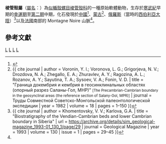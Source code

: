 {{Automatic Taxobox
| taxon = Siphogonuchites
| authority = Qian, 1977<ref name = Qian/>
| name = 棱管殼屬
| fossil_range = [[寒武紀|寒武紀]]早期<ref name = Devaere>{{cite journal | author = Devaere, L.; Clausen, S.; Steiner, M.; Álvaro, J. J.; Vachard, D. | title = Chronostratigraphic and palaeogeographic significance of an early Cambrian microfauna from the Heraultia Limestone, northern Montagne Noire, France | journal = ''Palaeontologia Electronica'' | year = 2013 | volume = 16 | issue = 2 | pages = 17A. 91p | issn = 1094-8074 | doi = 10.26879/366 | url = http://palaeo-electronica.org/content/pdfs/366.pdf | access-date = 2017-02-14 | archive-date = 2016-06-09 | archive-url = https://web.archive.org/web/20160609214038/http://palaeo-electronica.org/content/pdfs/366.pdf | dead-url = no }}</ref>,{{fossilrange|541|526}}
| parent_authority = [[錢逸|Qian]], 1977<ref name = Qian/>
| type_species = '''三角棱管殼<ref name = Qian/><br> ''Siphogonuchites triangularis'''''
| type_species_authority = Qian, 1977
}}

'''棱管殼屬'''（[[學名|屬名]]：{{lang|la|''Siphogonuchites''}}）為[[似楯殼螺目|似楯殼螺目]][[棱管殼科|棱管殼科]]的一種原始軟體動物，生存於[[寒武紀|寒武紀]]早期的[[幸運期|幸運期]]至[[寒武紀第二期|第二期]]中期，化石發現於[[中國|中國]]<ref name = Qian>{{cite journal | author = 钱逸 | title = 华中西南区早寒武世梅树村阶的软舌螺纲及其它化石 | journal = 古生物学报 | year = 1977 | volume = 16 | issue = 2 | pages = 255–278 | issn = 0001-6616 | url = http://159.226.74.248:8000/pagelinks/33764.pdf | access-date = 2017-02-14 | archive-date = 2017-02-14 | archive-url = https://web.archive.org/web/20170214181134/http://159.226.74.248:8000/pagelinks/33764.pdf | dead-url = no }}</ref>、[[蒙古國|蒙古]]<ref>{{ cite journal | author = Voronin, Y. l.; Voronova, L. G.; Grigorjeva, N. V.; Drozdova, N. A.; Zhegallo, E. A.; Zhuravlev, A. Y.; Ragozina, A. L.; Rozanov, A. Y.; Sayutina, T. A.; Sysoev, V. A.; Fonin, V. D. | title = "Граница докембрия и кембрия в геосинклинальных областях (опорный разрез Саланы-Гол, МНР)" <small>[The Precambrian-Cambrian boundary in the geosynclinal areas (the reference section of Salany-Gol, MPR)]</small> | journal = Труды Совместной Советско-Монгольской палеонтологической экспедиции | year = 1982 | volume = 18 | pages = 1–150 }}</ref>、[[俄羅斯|俄羅斯]]（當時的[[西伯利亞大陸|西伯利亞大陸]]）<ref>{{ cite journal | author = Khomentovsky, V. V.; Karlova, G.A. | title = "Biostratigraphy of the Vendian-Cambrian beds and lower Cambrian boundary in Siberia" | url = https://archive.org/details/sim_geological-magazine_1993-01_130_1/page/29 | journal = Geological Magazine | year = 1993 | volume = 130 | issue = 1 | pages = 29–45 }}</ref>以及[[法國|法國]]南部的 Montagne Noire 山脈<ref name = Devaere/>。

== 參考文獻 ==
{{Reflist}}

{{Taxonbar}}

[[Category:棱管殼科|L]]
[[Category:軟體動物門|L]]
[[Category:寒武紀動物|L]]
[[Category:_1977年描述的分类群|L]]